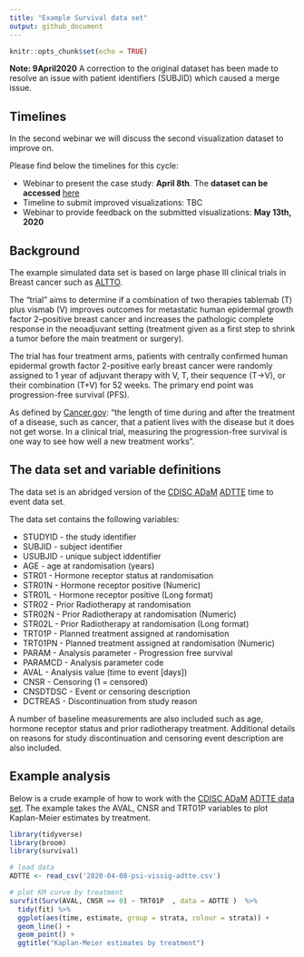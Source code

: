 ```yaml
---
title: "Example Survival data set"
output: github_document
---
```



```r
knitr::opts_chunk$set(echo = TRUE)
```

**Note: 9April2020** A correction to the original dataset has been made to resolve an issue with patient identifiers (SUBJID) which caused a merge issue.    

## Timelines

In the second webinar we will discuss the second visualization dataset to improve on. 

Please find below the timelines for this cycle:

* Webinar to present the case study: **April 8th**. The **dataset can be accessed** [here](https://github.com/VIS-SIG/Wonderful-Wednesdays/tree/master/data/2020/2020-03-11)
* Timeline to submit improved visualizations: TBC
* Webinar to provide feedback on the submitted visualizations: **May 13th, 2020**

## Background

The example simulated data set is based on large phase III clinical trials in Breast cancer such as [ALTTO](https://ascopubs.org/doi/pdf/10.1200/JCO.2015.62.1797). 

The "trial" aims to determine if a combination of two therapies tablemab (T) plus vismab (V) improves outcomes for metastatic human epidermal growth factor 2–positive breast cancer and increases the pathologic complete response in the neoadjuvant setting (treatment given as a first step to shrink a tumor before the main treatment or surgery).

The trial has four treatment arms, patients with centrally confirmed human epidermal growth factor 2-positive early breast cancer were randomly assigned to 1 year of adjuvant therapy with V, T, their sequence (T→V), or their combination (T+V) for 52 weeks. The primary end point was progression-free survival (PFS).

As defined by [Cancer.gov](https://www.cancer.gov/publications/dictionaries/cancer-terms/def/progression-free-survival): "the length of time during and after the treatment of a disease, such as cancer, that a patient lives with the disease but it does not get worse. In a clinical trial, measuring the progression-free survival is one way to see how well a new treatment works". 

## The data set and variable definitions

The data set is an abridged version of the [CDISC ADaM](https://www.cdisc.org/standards/foundational/adam) [ADTTE](https://www.cdisc.org/system/files/all/standard_category/application/pdf/adam_tte_final_v1.pdf) time to event data set. 

The data set contains the following variables: 

* STUDYID	- the study identifier
* SUBJID	- subject identifier
* USUBJID - unique subject iddentifier
* AGE	- age at randomisation (years)
* STR01	- Hormone receptor status at randomisation
* STR01N - Hormone receptor positive (Numeric)
* STR01L - Hormone receptor positive (Long format)
* STR02 - Prior Radiotherapy at randomisation
* STR02N - Prior Radiotherapy at randomisation (Numeric)
* STR02L - Prior Radiotherapy at randomisation (Long format)
* TRT01P - Planned treatment assigned at randomisation
* TRT01PN - Planned treatment assigned at randomisation (Numeric)
* PARAM - Analysis parameter - Progression free survival
* PARAMCD	- Analysis parameter code
* AVAL - Analysis value (time to event [days])
* CNSR - Censoring (1 = censored)
* CNSDTDSC - Event or censoring description
* DCTREAS - Discontinuation from study reason

A number of baseline measurements are also included such as age, hormone receptor status and prior radiotherapy treatment. Additional details on reasons for study discontinuation and censoring event description are also included. 

## Example analysis

Below is a crude example of how to work with the [CDISC ADaM](https://www.cdisc.org/standards/foundational/adam) [ADTTE data set](https://www.cdisc.org/system/files/all/standard_category/application/pdf/adam_tte_final_v1.pdf). The example takes the AVAL, CNSR and TRT01P variables to plot Kaplan-Meier estimates by treatment. 

```r
library(tidyverse)    
library(broom)
library(survival)

# load data
ADTTE <- read_csv('2020-04-08-psi-vissig-adtte.csv')

# plot KM curve by treatment 
survfit(Surv(AVAL, CNSR == 0) ~ TRT01P  , data = ADTTE )  %>%
  tidy(fit) %>%
  ggplot(aes(time, estimate, group = strata, colour = strata)) + 
  geom_line() +
  geom_point() +
  ggtitle("Kaplan-Meier estimates by treatment") 
```

